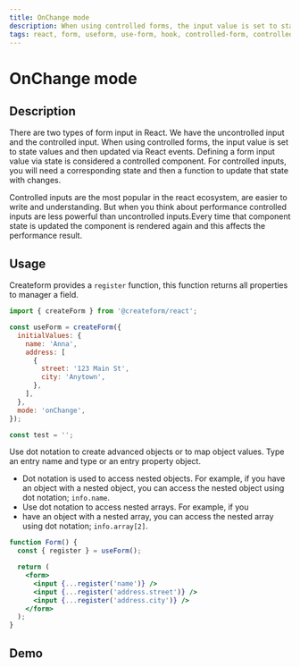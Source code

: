 ```yaml
---
title: OnChange mode
description: When using controlled forms, the input value is set to state values and then updated via React events. React form controlled is the most popular aproach in reactjs.
tags: react, form, useform, use-form, hook, controlled-form, controlled
---
```



# OnChange mode

## Description

There are two types of form input in React. We have the uncontrolled input and the controlled input.
When using controlled forms, the input value is set to state values and then updated via React events.
Defining a form input value via state is considered a controlled component. For controlled inputs, you will need a corresponding state and then a function to update that state with changes.

Controlled inputs are the most popular in the react ecosystem, are easier to write and understanding. But when you think about performance controlled inputs are less powerful than uncontrolled inputs.Every time that component state is updated the component is rendered again and this affects the performance result.

## Usage

Createform provides a `register` function, this function returns all properties to manager a field.

```jsx copy
import { createForm } from '@createform/react';

const useForm = createForm({
  initialValues: {
    name: 'Anna',
    address: [
      {
        street: '123 Main St',
        city: 'Anytown',
      },
    ],
  },
  mode: 'onChange',
});
```

```javascript
const test = '';
```

Use dot notation to create advanced objects or to map object values. Type an entry name and type or an entry property object.

<Callout type="info">

- Dot notation is used to access nested objects. For example, if you have an object with a nested object, you can access the nested object using dot notation; `info.name`.
- Use dot notation to access nested arrays. For example, if you
- have an object with a nested array, you can access the nested array using dot notation; `info.array[2]`.

</Callout>

```jsx copy
function Form() {
  const { register } = useForm();

  return (
    <form>
      <input {...register('name')} />
      <input {...register('address.street')} />
      <input {...register('address.city')} />
    </form>
  );
}
```

## Demo

<Demo url="https://codesandbox.io/embed/useform-quick-start-ypoxu?fontsize=14&hidenavigation=1&theme=dark" />
